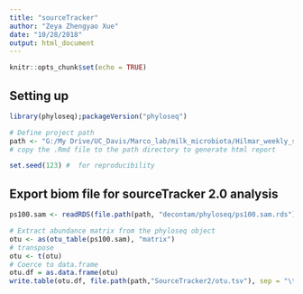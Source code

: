 ```yaml
---
title: "sourceTracker"
author: "Zeya Zhengyao Xue"
date: "10/28/2018"
output: html_document
---
```


```r
knitr::opts_chunk$set(echo = TRUE)
```

## Setting up
```r
library(phyloseq);packageVersion("phyloseq")

# Define project path
path <- "G:/My Drive/UC_Davis/Marco_lab/milk_microbiota/Hilmar_weekly_samples/QIIME2/"
# copy the .Rmd file to the path directory to generate html report

set.seed(123) #  for reproducibility
```



## Export biom file for sourceTracker 2.0 analysis
```r
ps100.sam <- readRDS(file.path(path, "decontam/phyloseq/ps100.sam.rds"))

# Extract abundance matrix from the phyloseq object
otu <- as(otu_table(ps100.sam), "matrix")
# transpose 
otu <- t(otu)
# Coerce to data.frame
otu.df = as.data.frame(otu)
write.table(otu.df, file.path(path,"SourceTracker2/otu.tsv"), sep = "\t")
```

